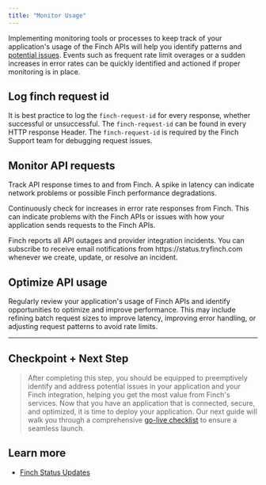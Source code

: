 ```yaml
---
title: "Monitor Usage"
---
```


Implementing monitoring tools or processes to keep track of your application's usage of the Finch APIs will help you identify patterns and [potential issues](/docs/Implementation-Guide/Optimize/Mitigate-Errors.md). Events such as frequent rate limit overages or a sudden increases in error rates can be quickly identified and actioned if proper monitoring is in place. 

## Log finch request id

It is best practice to log the `finch-request-id` for every response, whether successful or unsuccessful. The `finch-request-id` can be found in every HTTP response Header. The `finch-request-id` is required by the Finch Support team for debugging request issues. 

## Monitor API requests

Track API response times to and from Finch. A spike in latency can indicate network problems or possible Finch performance degradations.

Continuously check for increases in error rate responses from Finch. This can indicate problems with the Finch APIs or issues with how your application sends requests to the Finch APIs.

<Info>
 Finch reports all API outages and provider integration incidents. You can subscribe to receive email notifications from https://status.tryfinch.com whenever we create, update, or resolve an incident.
</Info>

## Optimize API usage

Regularly review your application's usage of Finch APIs and identify opportunities to optimize and improve performance. This may include refining batch request sizes to improve latency, improving error handling, or adjusting request patterns to avoid rate limits.

---

## Checkpoint + Next Step
<!-- theme: success -->
> After completing this step, you should be equipped to preemptively identify and address potential issues in your application and your Finch integration, helping you get the most value from Finch's services. Now that you have an application that is connected, secure, and optimized, it is time to deploy your application. Our next guide will walk you through a comprehensive [go-live checklist](/docs/Implementation-Guide/Deploy/Go-Live-Checklist.md) to ensure a seamless launch.

## Learn more

- [Finch Status Updates](https://status.tryfinch.com)
